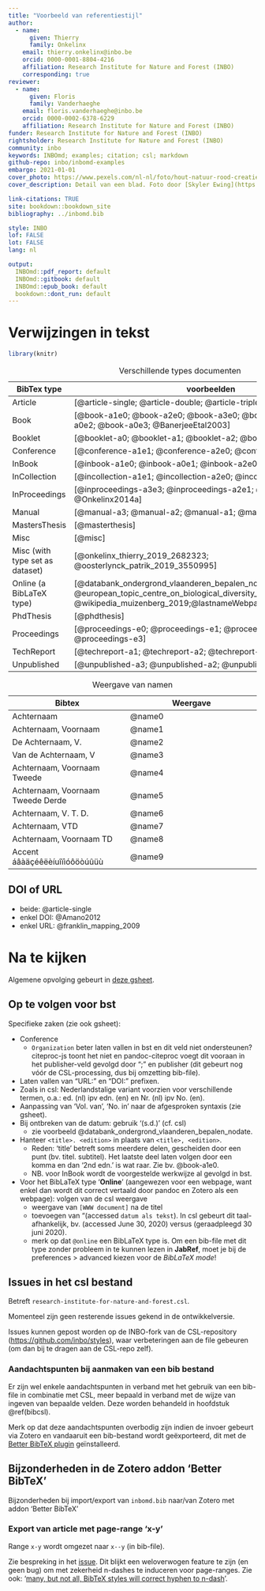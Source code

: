 ```yaml
---
title: "Voorbeeld van referentiestijl"
author: 
  - name:
      given: Thierry
      family: Onkelinx
    email: thierry.onkelinx@inbo.be
    orcid: 0000-0001-8804-4216
    affiliation: Research Institute for Nature and Forest (INBO)
    corresponding: true
reviewer:
  - name:
      given: Floris
      family: Vanderhaeghe
    email: floris.vanderhaeghe@inbo.be
    orcid: 0000-0002-6378-6229
    affiliation: Research Institute for Nature and Forest (INBO)
funder: Research Institute for Nature and Forest (INBO)
rightsholder: Research Institute for Nature and Forest (INBO)
community: inbo
keywords: INBOmd; examples; citation; csl; markdown
github-repo: inbo/inbomd-examples
embargo: 2021-01-01
cover_photo: https://www.pexels.com/nl-nl/foto/hout-natuur-rood-creatief-4599227
cover_description: Detail van een blad. Foto door [Skyler Ewing](https://www.pexels.com/nl-nl/@skyler-ewing-266953?utm_content=attributionCopyText&utm_medium=referral&utm_source=pexels) via [Pexels](https://www.pexels.com/nl-nl/foto/hout-natuur-rood-creatief-4599227/?utm_content=attributionCopyText&utm_medium=referral&utm_source=pexels)

link-citations: TRUE
site: bookdown::bookdown_site
bibliography: ../inbomd.bib

style: INBO
lof: FALSE
lot: FALSE
lang: nl

output:
  INBOmd::pdf_report: default
  INBOmd::gitbook: default
  INBOmd::epub_book: default
  bookdown::dont_run: default
---
```


# Verwijzingen in tekst

```r
library(knitr)
```

Table: Verschillende types documenten

| BibTex type   | voorbeelden                                                  |
| ------------- | ------------------------------------------------------------ |
| Article       | [@article-single; @article-double; @article-triple] |
| Book          | [@book-a1e0; @book-a2e0; @book-a3e0; @book-a0e1; @book-a0e2; @book-a0e3; @BanerjeeEtal2003] |
| Booklet       | [@booklet-a0; @booklet-a1; @booklet-a2; @booklet-a3] |
| Conference    | [@conference-a1e1; @conference-a2e0; @conference-a3e3] |
| InBook        | [@inbook-a1e0; @inbook-a0e1; @inbook-a2e0; @inbook-a3e0] |
| InCollection  | [@incollection-a1e1; @incollection-a2e0; @incollection-a3e3] |
| InProceedings | [@inproceedings-a3e3; @inproceedings-a2e1; @inproceedings-a1e0; @Onkelinx2014a] |
| Manual        | [@manual-a3; @manual-a2; @manual-a1; @manual-a0] |
| MastersThesis | [@masterthesis] |
| Misc          | [@misc] |
| Misc (with type set as dataset)   | [@onkelinx_thierry_2019_2682323; @oosterlynck_patrik_2019_3550995] |
| Online (a BibLaTeX type) | [@databank_ondergrond_vlaanderen_bepalen_nodate; @european_topic_centre_on_biological_diversity_etc/bd_reference_2016; @wikipedia_muizenberg_2019;@lastnameWebpageTitle2020] |
| PhdThesis     | [@phdthesis] |
| Proceedings   | [@proceedings-e0; @proceedings-e1; @proceedings-e2; @proceedings-e3] |
| TechReport    | [@techreport-a1; @techreport-a2; @techreport-a3] |
| Unpublished   | [@unpublished-a3; @unpublished-a2; @unpublished-a1] |


Table: Weergave van namen

| Bibtex                            | Weergave \hphantom{aaaaaaaaaaaaaaaaaa}|
| --------------------------------- | ------------------------------------- |
| Achternaam                        | @name0   |
| Achternaam, Voornaam              | @name1   |
| De Achternaam, V.                 | @name2   |
| Van de Achternaam, V              | @name3   |
| Achternaam, Voornaam Tweede       | @name4   |
| Achternaam, Voornaam Tweede Derde | @name5   |
| Achternaam, V. T. D.              | @name6   |
| Achternaam, VTD                   | @name7   |
| Achternaam, Voornaam TD           | @name8   |
| Accent áâàäçéêëèíuîïìóôöòúûüù     | @name9   |

## DOI of URL

- beide: @article-single
- enkel DOI: @Amano2012
- enkel URL: @franklin_mapping_2009

# Na te kijken

Algemene opvolging gebeurt in [deze gsheet](https://docs.google.com/spreadsheets/d/1cQfMKcVxCiGOH6s2np-uecRa-5_r1vS2MGRpqLGM2Gk).

## Op te volgen voor bst

Specifieke zaken (zie ook gsheet):

- Conference
  - `Organization` beter laten vallen in bst en dit veld niet ondersteunen? citeproc-js toont het niet en pandoc-citeproc voegt dit vooraan in het publisher-veld gevolgd door ";" en publisher (dit gebeurt nog vóór de CSL-processing, dus bij omzetting bib-file).
- Laten vallen van “URL:” en “DOI:” prefixen.
- Zoals in csl: Nederlandstalige variant voorzien voor verschillende termen, o.a.: ed. (nl) ipv edn. (en) en Nr. (nl) ipv No. (en).
- Aanpassing van 'Vol. van', 'No. in' naar de afgesproken syntaxis (zie gsheet).
- Bij ontbreken van de datum: gebruik '(s.d.)' (cf. csl)
  - zie voorbeeld @databank_ondergrond_vlaanderen_bepalen_nodate.
- Hanteer `<title>. <edition>` in plaats van	`<title>, <edition>`.
  - Reden: 'title' betreft soms meerdere delen, gescheiden door een punt (bv. titel. subtitel). Het laatste deel laten volgen door een komma en dan '2nd edn.' is wat raar. Zie bv. @book-a1e0.
  - NB. voor InBook wordt de voorgestelde werkwijze al gevolgd in bst.
- Voor het BibLaTeX type '**Online**' (aangewezen voor een webpage, want enkel dan wordt dit correct vertaald door pandoc en Zotero als een webpage): volgen van de csl weergave
  - weergave van `[WWW document]` na de titel
  - toevoegen van "(accessed `datum als tekst`). In csl gebeurt dit taal-afhankelijk, bv. (accessed June 30, 2020) versus (geraadpleegd 30 juni 2020).
  - merk op dat `@online` een BibLaTeX type is. Om een bib-file met dit type zonder probleem in te kunnen lezen in **JabRef**, moet je bij de preferences > advanced kiezen voor de _BibLaTeX mode_!
  

## Issues in het csl bestand

Betreft `research-institute-for-nature-and-forest.csl`.

Momenteel zijn geen resterende issues gekend in de ontwikkelversie.

Issues kunnen gepost worden op de INBO-fork van de CSL-repository (<https://github.com/inbo/styles>), waar verbeteringen aan de file gebeuren (om dan bij te dragen aan de CSL-repo zelf).

### Aandachtspunten bij aanmaken van een bib bestand

Er zijn wel enkele aandachtspunten in verband met het gebruik van een bib-file in combinatie met CSL, meer bepaald in verband met de wijze van ingeven van bepaalde velden.
Deze worden behandeld in hoofdstuk \@ref(bibcsl).

Merk op dat deze aandachtspunten overbodig zijn indien de invoer gebeurt via Zotero en vandaaruit een bib-bestand wordt geëxporteerd, dit met de [Better BibTeX plugin](https://retorque.re/zotero-better-bibtex/) geïnstalleerd.
    
## Bijzonderheden in de Zotero addon 'Better BibTeX'

Bijzonderheden bij import/export van `inbomd.bib` naar/van Zotero met addon 'Better BibTeX'

### Export van article met page-range 'x-y'

Range `x-y` wordt omgezet naar `x--y` (in bib-file).

Zie bespreking in het [issue](https://github.com/retorquere/zotero-better-bibtex/issues/1602).
Dit blijkt een weloverwogen feature te zijn (en geen bug) om met zekerheid n-dashes te induceren voor page-ranges.
Zie ook: '[many, but not all, BibTeX styles will correct hyphen to n-dash](https://tex.stackexchange.com/a/58671/27603)'.
